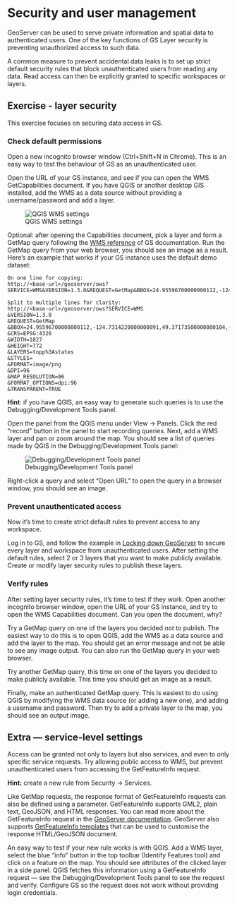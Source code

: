 # Security and user management

GeoServer can be used to serve private information and spatial data to authenticated users.
One of the key functions of GS Layer security is preventing unauthorized access to such data.

A common measure to prevent accidental data leaks is to set up strict default security rules that block unauthenticated users from reading any data.
Read access can then be explicitly granted to specific workspaces or layers.

## Exercise - layer security

This exercise focuses on securing data access in GS.

### Check default permissions

Open a new incognito browser window (Ctrl+Shift+N in Chrome).
This is an easy way to test the behaviour of GS as an unauthenticated user.

Open the URL of your GS instance, and see if you can open the WMS GetCapabilities document.
If you have QGIS or another desktop GIS installed, add the WMS as a data source without providing a username/password and add a layer.

![QGIS WMS settings](img/qgis-wms.png)

Optional: after opening the Capabilities document, pick a layer and form a GetMap query following the [WMS reference](https://docs.geoserver.org/latest/en/user/services/wms/reference.html) of GS documentation.
Run the GetMap query from your web browser, you should see an image as a result.
Here's an example that works if your GS instance uses the default demo dataset:

```
On one line for copying:
http://<base-url>/geoserver/ows?SERVICE=WMS&VERSION=1.3.0&REQUEST=GetMap&BBOX=24.95596700000000112,-124.7314220000000091,49.37173500000000104,-66.96984899999999641&CRS=EPSG:4326&WIDTH=1827&HEIGHT=772&LAYERS=topp%3Astates&STYLES=&FORMAT=image/png&DPI=96&MAP_RESOLUTION=96&FORMAT_OPTIONS=dpi:96&TRANSPARENT=TRUE

Split to multiple lines for clarity:
http://<base-url>/geoserver/ows?SERVICE=WMS
&VERSION=1.3.0
&REQUEST=GetMap
&BBOX=24.95596700000000112,-124.7314220000000091,49.37173500000000104,-66.96984899999999641
&CRS=EPSG:4326
&WIDTH=1827
&HEIGHT=772
&LAYERS=topp%3Astates
&STYLES=
&FORMAT=image/png
&DPI=96
&MAP_RESOLUTION=96
&FORMAT_OPTIONS=dpi:96
&TRANSPARENT=TRUE
```

:::{.hint-box}
**Hint**: if you have QGIS, an easy way to generate such queries is to use the Debugging/Development Tools panel.
:::

Open the panel from the QGIS menu under View → Panels.
Click the red "record" button in the panel to start recording queries.
Next, add a WMS layer and pan or zoom around the map.
You should see a list of queries made by QGIS in the Debugging/Development Tools panel:

![Debugging/Development Tools panel](img/debugwms.png)

Right-click a query and select "Open URL" to open the query in a browser window, you should see an image.

### Prevent unauthenticated access

Now it's time to create strict default rules to prevent access to any workspace.

Log in to GS, and follow the example in [Locking down GeoServer](https://docs.geoserver.org/latest/en/user/security/layer.html#locking-down-geoserver)
to secure every layer and workspace from unauthenticated users.
After setting the default rules, select 2 or 3 layers that you want to make publicly available.
Create or modify layer security rules to publish these layers.

### Verify rules

After setting layer security rules, it's time to test if they work.
Open another incognito browser window, open the URL of your GS instance, and try to open the WMS Capabilities document.
Can you open the document, why?

Try a GetMap query on one of the layers you decided *not* to publish.
The easiest way to do this is to open QGIS, add the WMS as a data source and add the layer to the map.
You should get an error message and not be able to see any image output.
You can also run the GetMap query in your web browser.

Try another GetMap query, this time on one of the layers you decided to make publicly available.
This time you should get an image as a result.

Finally, make an authenticated GetMap query.
This is easiest to do using QGIS by modifying the WMS data source (or adding a new one), and adding a username and password.
Then try to add a private layer to the map, you should see an output image.

## Extra — service-level settings

Access can be granted not only to layers but also services, and even to only specific service requests.
Try allowing public access to WMS, but prevent unauthenticated users from accessing the GetFeatureInfo request.

:::{.hint-box}
**Hint:** create a new rule from Security → Services.
:::

Like GetMap requests, the response format of GetFeatureInfo requests can also be defined using a parameter.
GetFeatureInfo supports GML2, plain text, GeoJSON, and HTML responses.
You can read more about the GetFeatureInfo request in the [GeoServer documentation](https://docs.geoserver.org/latest/en/user/services/wms/reference.html#getfeatureinfo).
GeoServer also supports [GetFeatureInfo templates](https://docs.geoserver.org/latest/en/user/tutorials/GetFeatureInfo/index.html) that can be used to customise the response HTML/GeoJSON document.

An easy way to test if your new rule works is with QGIS.
Add a WMS layer, select the blue "info" button in the top toolbar (Identify Features tool) and click on a feature on the map.
You should see attributes of the clicked layer in a side panel.
QGIS fetches this information using a GetFeatureInfo request — see the Debugging/Development Tools panel to see the request and verify.
Configure GS so the request does not work without providing login credentials.
